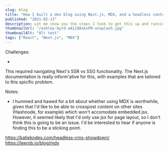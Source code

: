 ```yaml
---
slug: blog
title: "How I built a dev blog using Next.js, MDX, and a headless content management system"
published: "2021-02-13"
description: Let me show you the steps I took to get this up and running. Shows how a post is published via MDX.
thumbnailUrl: "/ashley-byrd-aA1jQ8xkxFM-unsplash.jpg"
thumbnailAlt: "Alt text"
tags: ["React", "Next.js", "MDX"]
---
```



Challenges:

-

This required navigating Next's SSR vs SSG functionality. The Next.js documentation is really inform'ative for this, with examples that are tailored to this spicific problem.

Notes:

- I hummed and hawed for a bit about whether using MDX is worthwhile, given that I'd like to be able to crosspost content on other sites (Hashnode, for example) which won't accomodate embedded jsx. However, it seemed likely that I'd only use jsx for page layout, so I don't think this is going to be an issue. I'd be interested to hear if anyone is finding this to be a sticking point.

https://katiekodes.com/headless-cms-showdown/
https://leerob.io/blog/mdx

